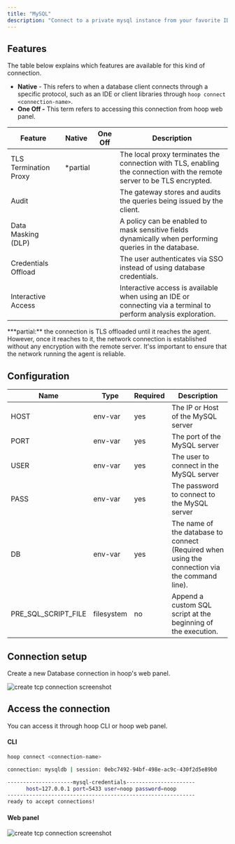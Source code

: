 ```yaml
---
title: "MySQL"
description: "Connect to a private mysql instance from your favorite IDE"
---
```



<Prerequisites />

## Features

The table below explains which features are available for this kind of connection.

- **Native** - This refers to when a database client connects through a specific protocol, such as an IDE or client libraries through `hoop connect <connection-name>`.
- **One Off -** This term refers to accessing this connection from hoop web panel.


| Feature | Native | One Off | Description |
| ------- | ------ | ------- | ----------- |
| TLS Termination Proxy | <Icon icon="check" /> *partial | <Icon icon="check" /> | The local proxy terminates the connection with TLS, enabling the connection with the remote server to be TLS encrypted. |
| Audit | <Icon icon="check" /> | <Icon icon="check" /> | The gateway stores and audits the queries being issued by the client. |
| Data Masking (DLP) | <Icon icon="xmark" /> | <Icon icon="check" /> | A policy can be enabled to mask sensitive fields dynamically when performing queries in the database. |
| Credentials Offload | <Icon icon="check" /> | <Icon icon="check" /> | The user authenticates via SSO instead of using database credentials. |
| Interactive Access | <Icon icon="check" /> | <Icon icon="check" /> | Interactive access is available when using an IDE or connecting via a terminal to perform analysis exploration. |

<Info>
***partial:** the connection is TLS offloaded until it reaches the agent. However, once it reaches to it, the network connection is established without any encryption with the remote server. It'ss important to ensure that the network running the agent is reliable.
</Info>

## Configuration

| Name | Type | Required | Description |
| --- | --- | --- | --- |
| HOST | env-var | yes | The IP or Host of the MySQL server |
| PORT | env-var | yes | The port of the MySQL server |
| USER | env-var | yes | The user to connect in the MySQL server |
| PASS | env-var | yes | The password to connect to the MySQL server |
| DB | env-var | yes | The name of the database to connect (Required when using the connection via the command line). |
| PRE_SQL_SCRIPT_FILE | filesystem | no | Append a custom SQL script at the beginning of the execution. |

## Connection setup

Create a new Database connection in hoop's web panel.

<Frame>
    <img src="/images/quickstarts/create-database-connection-screenshot.png" alt="create tcp connection screenshot" />
</Frame>

## Access the connection

You can access it through hoop CLI or hoop web panel.

#### CLI

```bash
hoop connect <connection-name>

connection: mysqldb | session: 0ebc7492-94bf-498e-ac9c-430f2d5e89b0

---------------------mysql-credentials----------------------
      host=127.0.0.1 port=5433 user=noop password=noop
------------------------------------------------------------
ready to accept connections!
```

#### Web panel

<Frame>
    <img src="/images/quickstarts/client-pg.png" alt="create tcp connection screenshot" />
</Frame>


